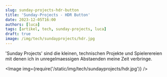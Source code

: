 ```yaml
---
slug: sunday-projects-hdr-button
title: 'Sunday-Projects - HDR Button'
date: 2023-12-05T16:00
authors: [luca]
tags: [artikel, tech, sunday-projects, luca]
draft: true
image: /img/tech/sundayprojects/hdr.jpg
---
```



'Sunday Projects' sind die kleinen, technischen Projekte und Spielerereien mit denen ich in unregelmaessigen Abstaenden meine Zeit verbringe.

<Image img={require('/static/img/tech/sundayprojects/hdr.jpg')} />

<!--truncate-->
